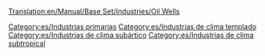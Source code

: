 [[Translation:en/Manual/Base Set/Industries/Oil Wells]]

{{es/Industrias| nombre=Pozos petrolíferos
| imagen=en/Oilwells.png| climas=[[es/Manual/Clima|Templado]], [[es/Manual/Clima|Subártico]], [[es/Manual/Clima|Subtropical]]
| acepta=nada
| produce=[[es/Manual/Base Set/Cargos/Petróleo|Petróleo]]
| notas= Tienen tendencia a quedarse secos después de funcionar durante muchos años.
}}


[[Category:es/Industrias primarias]]
[[Category:es/Industrias de clima templado]]
[[Category:es/Industrias de clima subártico]]
[[Category:es/Industrias de clima subtropical]]